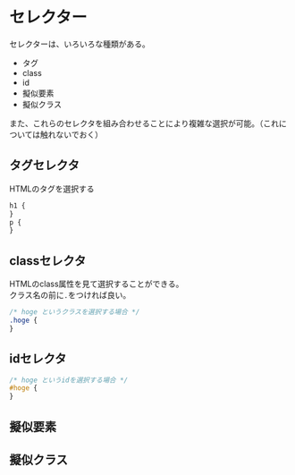 # セレクター

セレクターは、いろいろな種類がある。

- タグ
- class
- id
- 擬似要素
- 擬似クラス

また、これらのセレクタを組み合わせることにより複雑な選択が可能。（これについては触れないでおく）

## タグセレクタ

HTMLのタグを選択する

```css
h1 {
}
p {
}
```

## classセレクタ

HTMLのclass属性を見て選択することができる。  
クラス名の前に`.`をつければ良い。

```css
/* hoge というクラスを選択する場合 */
.hoge {
}
```

## idセレクタ

```css
/* hoge というidを選択する場合 */
#hoge {
}
```

## 擬似要素

## 擬似クラス
